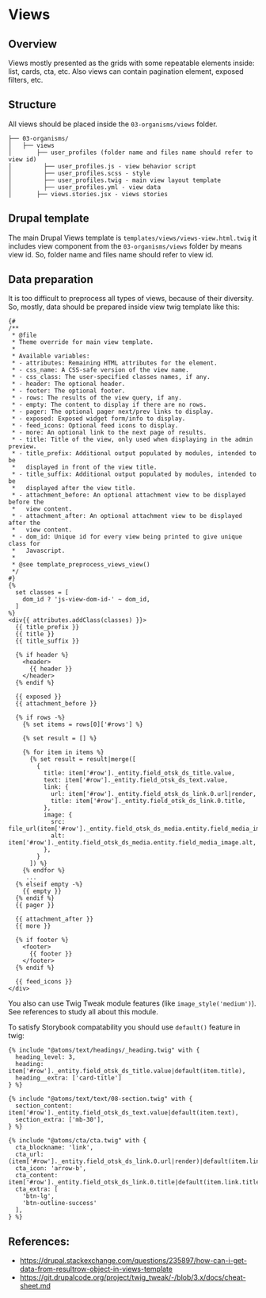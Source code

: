 
<Meta title="Docs/Features/Views"/>

# Views

## Overview

Views mostly presented as the grids with some repeatable elements inside: list, cards, cta, etc.
Also views can contain pagination element, exposed filters, etc.

## Structure

All views should be placed inside the `03-organisms/views` folder.

```
├── 03-organisms/
│   ├── views
│       ├── user_profiles (folder name and files name should refer to view id)
│         ├── user_profiles.js - view behavior script
│         ├── user_profiles.scss - style
│         ├── user_profiles.twig - main view layout template
│         ├── user_profiles.yml - view data
│       ├── views.stories.jsx - views stories
```

## Drupal template

The main Drupal Views template is `templates/views/views-view.html.twig` it includes view component from the `03-organisms/views`
folder by means view id. So, folder name and files name should refer to view id.

## Data preparation

It is too difficult to preprocess all types of views, because of their diversity.
So, mostly, data should be prepared inside view twig template like this:

```twig
{#
/**
 * @file
 * Theme override for main view template.
 *
 * Available variables:
 * - attributes: Remaining HTML attributes for the element.
 * - css_name: A CSS-safe version of the view name.
 * - css_class: The user-specified classes names, if any.
 * - header: The optional header.
 * - footer: The optional footer.
 * - rows: The results of the view query, if any.
 * - empty: The content to display if there are no rows.
 * - pager: The optional pager next/prev links to display.
 * - exposed: Exposed widget form/info to display.
 * - feed_icons: Optional feed icons to display.
 * - more: An optional link to the next page of results.
 * - title: Title of the view, only used when displaying in the admin preview.
 * - title_prefix: Additional output populated by modules, intended to be
 *   displayed in front of the view title.
 * - title_suffix: Additional output populated by modules, intended to be
 *   displayed after the view title.
 * - attachment_before: An optional attachment view to be displayed before the
 *   view content.
 * - attachment_after: An optional attachment view to be displayed after the
 *   view content.
 * - dom_id: Unique id for every view being printed to give unique class for
 *   Javascript.
 *
 * @see template_preprocess_views_view()
 */
#}
{%
  set classes = [
    dom_id ? 'js-view-dom-id-' ~ dom_id,
  ]
%}
<div{{ attributes.addClass(classes) }}>
  {{ title_prefix }}
  {{ title }}
  {{ title_suffix }}

  {% if header %}
    <header>
      {{ header }}
    </header>
  {% endif %}

  {{ exposed }}
  {{ attachment_before }}

  {% if rows -%}
    {% set items = rows[0]['#rows'] %}

    {% set result = [] %}

    {% for item in items %}
      {% set result = result|merge([
        {
          title: item['#row']._entity.field_otsk_ds_title.value,
          text: item['#row']._entity.field_otsk_ds_text.value,
          link: {
            url: item['#row']._entity.field_otsk_ds_link.0.url|render,
            title: item['#row']._entity.field_otsk_ds_link.0.title,
          },
          image: {
            src: file_url(item['#row']._entity.field_otsk_ds_media.entity.field_media_image.entity.uri.value),
            alt: item['#row']._entity.field_otsk_ds_media.entity.field_media_image.alt,
          },
        }
      ]) %}
    {% endfor %}
     ...
  {% elseif empty -%}
    {{ empty }}
  {% endif %}
  {{ pager }}

  {{ attachment_after }}
  {{ more }}

  {% if footer %}
    <footer>
      {{ footer }}
    </footer>
  {% endif %}

  {{ feed_icons }}
</div>
```
You also can use Twig Tweak module features (like `image_style('medium')`). See references to study all about this module.

To satisfy Storybook compatability you should use `default()` feature in twig:

```twig
{% include "@atoms/text/headings/_heading.twig" with {
  heading_level: 3,
  heading: item['#row']._entity.field_otsk_ds_title.value|default(item.title),
  heading__extra: ['card-title']
} %}

{% include "@atoms/text/text/08-section.twig" with {
  section_content: item['#row']._entity.field_otsk_ds_text.value|default(item.text),
  section_extra: ['mb-30'],
} %}

{% include "@atoms/cta/cta.twig" with {
  cta_blockname: 'link',
  cta_url: (item['#row']._entity.field_otsk_ds_link.0.url|render)|default(item.link.url),
  cta_icon: 'arrow-b',
  cta_content: item['#row']._entity.field_otsk_ds_link.0.title|default(item.link.title),
  cta_extra: [
    'btn-lg',
    'btn-outline-success'
  ],
} %}
```

## References:
- https://drupal.stackexchange.com/questions/235897/how-can-i-get-data-from-resultrow-object-in-views-template
- https://git.drupalcode.org/project/twig_tweak/-/blob/3.x/docs/cheat-sheet.md
